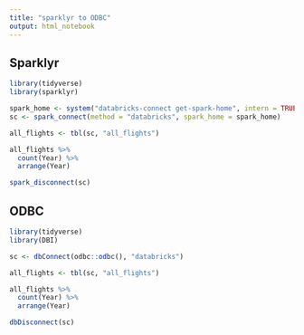 ```yaml
---
title: "sparklyr to ODBC"
output: html_notebook
---
```


## Sparklyr
```r
library(tidyverse)
library(sparklyr)

spark_home <- system("databricks-connect get-spark-home", intern = TRUE)
sc <- spark_connect(method = "databricks", spark_home = spark_home)

all_flights <- tbl(sc, "all_flights")

all_flights %>% 
  count(Year) %>% 
  arrange(Year)

spark_disconnect(sc)
```

## ODBC
```r
library(tidyverse)
library(DBI)

sc <- dbConnect(odbc::odbc(), "databricks")

all_flights <- tbl(sc, "all_flights")

all_flights %>% 
  count(Year) %>% 
  arrange(Year)

dbDisconnect(sc)
```











